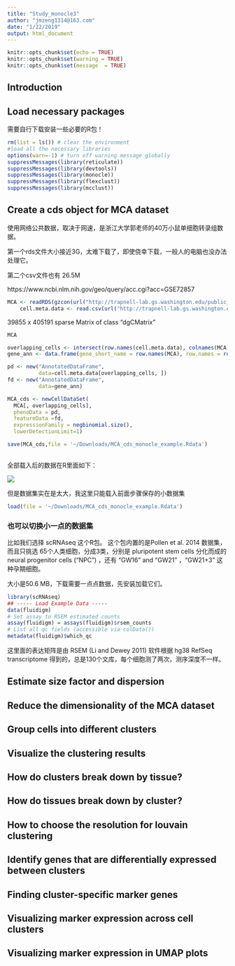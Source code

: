 ```yaml
---
title: "Study_monocle3"
author: "jmzeng1314@163.com"
date: "1/22/2019"
output: html_document
---
```


```r
knitr::opts_chunk$set(echo = TRUE)
knitr::opts_chunk$set(warning = TRUE)
knitr::opts_chunk$set(message  = TRUE) 
```


## Introduction

## Load necessary packages

需要自行下载安装一些必要的R包！

```r
rm(list = ls()) # clear the environment
#load all the necessary libraries
options(warn=-1) # turn off warning message globally
suppressMessages(library(reticulate))
suppressMessages(library(devtools))
suppressMessages(library(monocle))
suppressMessages(library(flexclust))
suppressMessages(library(mcclust))

```


## Create a cds object for MCA dataset

使用网络公共数据，取决于网速，是浙江大学郭老师的40万小鼠单细胞转录组数据。

第一个rds文件大小接近3G，太难下载了，即使侥幸下载，一般人的电脑也没办法处理它。

第二个csv文件也有 26.5M 

https://www.ncbi.nlm.nih.gov/geo/query/acc.cgi?acc=GSE72857 

```r
MCA <- readRDS(gzcon(url("http://trapnell-lab.gs.washington.edu/public_share/MCA_merged_mat.rds")))
    cell.meta.data <- read.csv(url("http://trapnell-lab.gs.washington.edu/public_share/MCA_All-batch-removed-assignments.csv"), row.names = 1)
```

39855 x 405191 sparse Matrix of class "dgCMatrix"
 
```r
MCA
```

```r
overlapping_cells <- intersect(row.names(cell.meta.data), colnames(MCA))
gene_ann <- data.frame(gene_short_name = row.names(MCA), row.names = row.names(MCA))

pd <- new("AnnotatedDataFrame",
          data=cell.meta.data[overlapping_cells, ])
fd <- new("AnnotatedDataFrame",
          data=gene_ann)

MCA_cds <- newCellDataSet(
  MCA[, overlapping_cells], 
  phenoData = pd,
  featureData =fd,
  expressionFamily = negbinomial.size(),
  lowerDetectionLimit=1)

save(MCA_cds,file = '~/Downloads/MCA_cds_monocle_example.Rdata')
    
```

全部载入后的数据在R里面如下：

![](figures/MCA_dataset_in_R.jpg)

但是数据集实在是太大，我这里只能载入前面步骤保存的小数据集
```r
load(file = '~/Downloads/MCA_cds_monocle_example.Rdata')
```


###  也可以切换小一点的数据集

比如我们选择 scRNAseq 这个R包。
这个包内置的是Pollen et al. 2014 数据集，而且只挑选 65个人类细胞，分成3类，分别是 pluripotent stem cells 分化而成的 neural progenitor cells (“NPC”) ，还有 “GW16” and “GW21” ，“GW21+3” 这种孕期细胞。 

大小是50.6 MB，下载需要一点点数据，先安装加载它们。


```r
library(scRNAseq)
## ----- Load Example Data -----
data(fluidigm)
# Set assay to RSEM estimated counts
assay(fluidigm) = assays(fluidigm)$rsem_counts
# List all qc fields (accessible via colData())
metadata(fluidigm)$which_qc
```

这里面的表达矩阵是由 RSEM (Li and Dewey 2011) 软件根据 hg38 RefSeq transcriptome 得到的，总是130个文库，每个细胞测了两次，测序深度不一样。


## Estimate size factor and dispersion

## Reduce the dimensionality of the MCA dataset

## Group cells into different clusters

## Visualize the clustering results

## How do clusters break down by tissue?

## How do tissues break down by cluster?

## How to choose the resolution for louvain clustering

## Identify genes that are differentially expressed between clusters

## Finding cluster-specific marker genes

## Visualizing marker expression across cell clusters

## Visualizing marker expression in UMAP plots



